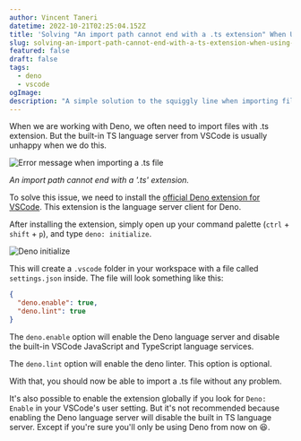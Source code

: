 ```yaml
---
author: Vincent Taneri
datetime: 2022-10-21T02:25:04.152Z
title: 'Solving "An import path cannot end with a .ts extension" When Using Deno With VSCode'
slug: solving-an-import-path-cannot-end-with-a-ts-extension-when-using-deno-with-vscode
featured: false
draft: false
tags:
  - deno
  - vscode
ogImage:
description: "A simple solution to the squiggly line when importing files with .ts extension in Deno VSCode"
---
```



When we are working with Deno, we often need to import files with .ts extension. But the built-in TS language server from VSCode is usually unhappy when we do this.

<image src={TSErrorImg} alt="Error message when importing a .ts file" />

_An import path cannot end with a '.ts' extension._

To solve this issue, we need to install the [official Deno extension for VSCode](https://marketplace.visualstudio.com/items?itemName=denoland.vscode-deno). This extension is the language server client for Deno.

After installing the extension, simply open up your command palette (`ctrl` + `shift` + `p`), and type `deno: initialize`.

<image src={DenoInitializeImg} alt="Deno initialize" />

This will create a `.vscode` folder in your workspace with a file called `settings.json` inside. The file will look something like this:

```json
{
  "deno.enable": true,
  "deno.lint": true
}
```

The `deno.enable` option will enable the Deno language server and disable the built-in VSCode JavaScript and TypeScript language services.

The `deno.lint` option will enable the deno linter. This option is optional.

With that, you should now be able to import a .ts file without any problem.

It's also possible to enable the extension globally if you look for `Deno: Enable` in your VSCode's user setting. But it's not recommended because enabling the Deno language server will disable the built in TS language server. Except if you're sure you'll only be using Deno from now on :laughing:.
